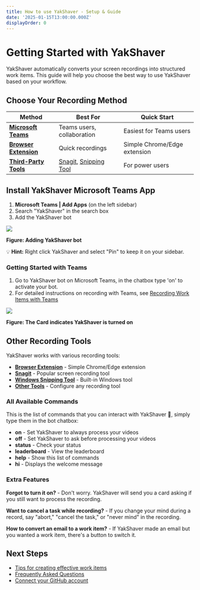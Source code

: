 ```yaml
---
title: How to use YakShaver - Setup & Guide
date: '2025-01-15T13:00:00.000Z'
displayOrder: 0
---
```


# Getting Started with YakShaver

YakShaver automatically converts your screen recordings into structured work items. This guide will help you choose the best way to use YakShaver based on your workflow.

## Choose Your Recording Method

| Method | Best For | Quick Start |
|--------|----------|-------------|
| **[Microsoft Teams](#install-yakshaver-microsoft-teams-app)** | Teams users, collaboration | Easiest for Teams users |
| **[Browser Extension](recording-work-item-browserextension)** | Quick recordings | Simple Chrome/Edge extension |
| **[Third-Party Tools](#other-recording-tools)** | [Snagit](recording-work-item-snagit), [Snipping Tool](recording-work-item-snipping-tool) | For power users |

## Install YakShaver Microsoft Teams App

1. **Microsoft Teams | Add Apps** (on the left sidebar)
2. Search "YakShaver" in the search box
3. Add the YakShaver bot

![](/adding-bot.png)

**Figure: Adding YakShaver bot**

💡 **Hint:** Right click YakShaver and select "Pin" to keep it on your sidebar.

### Getting Started with Teams

1. Go to YakShaver bot on Microsoft Teams, in the chatbox type 'on' to activate your bot.
2. For detailed instructions on recording with Teams, see [Recording Work Items with Teams](recording-work-item-teams)

![](/turn-on-card.png)

**Figure: The Card indicates YakShaver is turned on**

## Other Recording Tools

YakShaver works with various recording tools:

- **[Browser Extension](recording-work-item-browserextension)** - Simple Chrome/Edge extension
- **[Snagit](recording-work-item-snagit)** - Popular screen recording tool
- **[Windows Snipping Tool](recording-work-item-snipping-tool)** - Built-in Windows tool
- **[Other Tools](setting-up-other-recording-tools)** - Configure any recording tool

### All Available Commands

This is the list of commands that you can interact with YakShaver 🦬, simply type them in the bot chatbox:

* **on** - Set YakShaver to always process your videos
* **off** - Set YakShaver to ask before processing your videos
* **status** - Check your status
* **leaderboard** - View the leaderboard
* **help** - Show this list of commands
* **hi** - Displays the welcome message

### Extra Features

**Forgot to turn it on?** -
Don't worry. YakShaver will send you a card asking if you still want to process the recording.

**Want to cancel a task while recording?** -
If you change your mind during a record, say "abort," "cancel the task," or "never mind" in the recording.

**How to convert an email to a work item?** -
If YakShaver made an email but you wanted a work item, there's a button to switch it.

## Next Steps

- [Tips for creating effective work items](yakshaver-tips)
- [Frequently Asked Questions](frequently-asked-questions)
- [Connect your GitHub account](connect-your-github-account)
